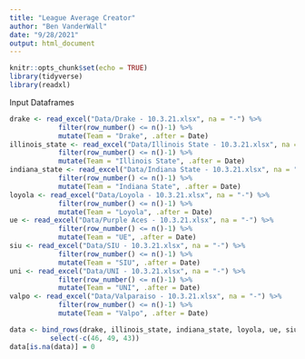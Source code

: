```yaml
---
title: "League Average Creator"
author: "Ben VanderWall"
date: "9/28/2021"
output: html_document
---
```


```r
knitr::opts_chunk$set(echo = TRUE)
library(tidyverse)
library(readxl)
```

Input Dataframes
```r
drake <- read_excel("Data/Drake - 10.3.21.xlsx", na = "-") %>% 
            filter(row_number() <= n()-1) %>%
            mutate(Team = "Drake", .after = Date)
illinois_state <- read_excel("Data/Illinois State - 10.3.21.xlsx", na = "-") %>% 
            filter(row_number() <= n()-1) %>%
            mutate(Team = "Illinois State", .after = Date)
indiana_state <- read_excel("Data/Indiana State - 10.3.21.xlsx", na = "-") %>% 
            filter(row_number() <= n()-1) %>%
            mutate(Team = "Indiana State", .after = Date)
loyola <- read_excel("Data/Loyola - 10.3.21.xlsx", na = "-") %>% 
            filter(row_number() <= n()-1) %>%
            mutate(Team = "Loyola", .after = Date)
ue <- read_excel("Data/Purple Aces - 10.3.21.xlsx", na = "-") %>% 
            filter(row_number() <= n()-1) %>%
            mutate(Team = "UE", .after = Date)
siu <- read_excel("Data/SIU - 10.3.21.xlsx", na = "-") %>% 
            filter(row_number() <= n()-1) %>%
            mutate(Team = "SIU", .after = Date)
uni <- read_excel("Data/UNI - 10.3.21.xlsx", na = "-") %>% 
            filter(row_number() <= n()-1) %>%
            mutate(Team = "UNI", .after = Date)
valpo <- read_excel("Data/Valparaiso - 10.3.21.xlsx", na = "-") %>% 
            filter(row_number() <= n()-1) %>%
            mutate(Team = "Valpo", .after = Date)

data <- bind_rows(drake, illinois_state, indiana_state, loyola, ue, siu, uni, valpo) %>%
          select(-c(46, 49, 43))
data[is.na(data)] = 0
```



